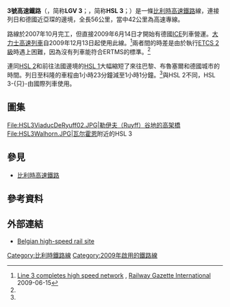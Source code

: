 {{Infobox rail line
 | name        = 3号高速铁路
 | color       = 
 | logo        = 
 | logo_width  = 
 | image       = HSL3.png
 | image_width =
 | caption     = 
 | type        = [[重鐵|重鐵]]
 | system      = [[比利時高速鐵路|比利時高速鐵路]]
 | status      = 營運中
 | locale      = {{BEL}}
 | start       = [[谢内|谢内]]
 | end         = [[黑根拉特|黑根拉特]]
 | stations    = 0
 | routes      = 
 | ridership   = 
 | open        = 
 | close       = 
 | owner       = [[Infrabel|Infrabel]]
 | operator    = [[大力士高速列车|Thalys]]、[[城際快車|ICE]]、[[比利时国家铁路|SNCB]]
 | character   =
 | depot       =
 | stock       = [[Thalys_PBKA|Thalys PBKA]]、[[城際快車|ICE]] [[DBAG_Class_406#ICE_3M|3M]], [[SNCB_Class_13|Class 13]] + [[SNCB_I11_coach|I11]]
 | linelength  = 56公里
 | tracklength = 
 | tracks     = 2
 | gauge       = [[標準軌|標準軌]]
 | electrification     = [[25_kV_AC|25 kV, 50 Hz AC]]
 | speed       = 160–260公里
 | elevation   =
 | map         = {{infobox rdt|HSL 3}}
 | map_state   = collapsed
}}

'''3號高速鐵路'''（{{lang-fr|Ligne à Grande Vitesse 3}}，简称'''LGV 3'''；{{lang-nl|Hogesnelheidslijn 3}}，简称'''HSL 3'''；{{lang-en|High-Speed Line 3}}）是一條[[比利時|比利時]][[高速鐵路|高速鐵路]]線，連接列日和德國近亞琛的邊境，全長56公里，當中42公里為高速專線。

路線於2007年10月完工，但直接2009年6月14日才開始有德國[[城際快車|ICE]]列車營運。[[大力士高速列車|大力士高速列車]]自2009年12月13日起使用此線。<ref name="rg-complete">[http://www.railwaygazette.com/news/single-view/view//line-3-completes-high-speed-network.html Line 3 completes high speed network] {{Wayback|url=http://www.railwaygazette.com/news/single-view/view//line-3-completes-high-speed-network.html |date=20120604032116 }}, [[Railway_Gazette_International|Railway Gazette International]] 2009-06-15</ref>兩者間的時差是由於執行[[歐洲列車控制系統|ETCS 2級]]時遇上困難，因為沒有列車能符合ERTMS的標準。<ref name="rg-complete" />

連同[[HSL_2|HSL 2]]和前往法國邊境的[[HSL_1|HSL 1]]大幅縮短了來往巴黎、布魯塞爾和德國城市的時間。列日至科隆的車程由1小時23分鐘減至1小時1分鐘。<ref name="rg-complete" />與HSL 2不同，HSL 3-{只}-由國際列車使用。

==圖集==
{{Commons category|HSL 3}}
<gallery>
File:HSL3ViaducDeRyuff02.JPG|勒伊夫（Ruyff）谷地的高架橋
File:HSL3Walhorn.JPG|[[瓦尔霍恩|瓦尔霍恩]]附近的HSL 3
</gallery>

==參見==
* [[比利時高速鐵路|比利時高速鐵路]]

==參考資料==
{{reflist}}

==外部連結==
*[http://www.belrail.be/F/tgv/ligne2.html Belgian high-speed rail site]{{Wayback|url=http://www.belrail.be/F/tgv/ligne2.html |date=20150731035801 }} {{fr icon}}
{{TGV}}

[[Category:比利時鐵路線|Category:比利時鐵路線]]
[[Category:2009年啟用的鐵路線|Category:2009年啟用的鐵路線]]